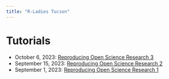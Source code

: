 ```yaml
---
title: "R-Ladies Tucson"
---
```


# Tutorials

* October 6, 2023: [Reproducing Open Science Research 3](2023-09-29.html)
* September 15, 2023: [Reproducing Open Science Research 2](2023-09-15.html)
* September 1, 2023: [Reproducing Open Science Research 1](2023-09-01.html)
